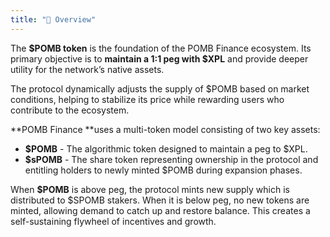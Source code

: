 ```yaml
---
title: "📖 Overview"
---
```


The **$POMB token** is the foundation of the POMB Finance ecosystem. Its primary objective is to **maintain a 1:1 peg with $XPL** and provide deeper utility for the network’s native assets.

The protocol dynamically adjusts the supply of $POMB based on market conditions, helping to stabilize its price while rewarding users who contribute to the ecosystem.

**POMB Finance **uses a multi-token model consisting of two key assets:

- **$POMB** - The algorithmic token designed to maintain a peg to $XPL.
- **$sPOMB** - The share token representing ownership in the protocol and entitling holders to newly minted $POMB during expansion phases.

When **$POMB** is above peg, the protocol mints new supply which is distributed to $SPOMB stakers. When it is below peg, no new tokens are minted, allowing demand to catch up and restore balance. This creates a self-sustaining flywheel of incentives and growth.
